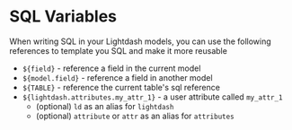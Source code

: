 # SQL Variables

When writing SQL in your Lightdash models, you can use the following references to template you SQL and make it more
reusable

-   `${field}` - reference a field in the current model
-   `${model.field}` - reference a field in another model
-   `${TABLE}` - reference the current table's sql reference
-   `${lightdash.attributes.my_attr_1}` - a user attribute called `my_attr_1`
    -   (optional) `ld` as an alias for `lightdash`
    -   (optional) `attribute` or `attr` as an alias for `attributes`
